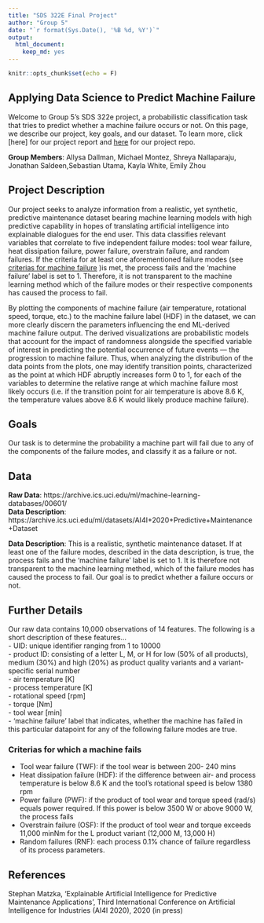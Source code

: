 ```yaml
---
title: "SDS 322E Final Project"
author: "Group 5"
date: "`r format(Sys.Date(), '%B %d, %Y')`"
output: 
  html_document:
    keep_md: yes
---
```


```r
knitr::opts_chunk$set(echo = F)
```

## Applying Data Science to Predict Machine Failure
Welcome to Group 5's SDS 322e project, a probabilistic classification task that tries to predict whether a machine failure occurs or not. On this page, we describe our project, key goals, and our dataset. To learn more, click [here] for our project report and [here](https://github.com/allysadallmann/Team-5-Group-Project) for our project repo.

**Group Members**: Allysa Dallman, Michael Montez, Shreya Nallaparaju, Jonathan Saldeen,Sebastian Utama,  Kayla White, Emily Zhou

## **Project Description**  
Our project seeks to analyze information from a realistic, yet synthetic, predictive maintenance dataset bearing machine learning models with high predictive capability in hopes of translating artificial intelligence into explainable dialogues for the end user. This data classifies relevant variables that correlate to five independent failure modes: tool wear failure, heat dissipation failure, power failure, overstrain failure, and random failures. If the criteria for at least one aforementioned failure modes (see [criterias for machine failure](#Criterias-for-which-a-machine-fails) )is met, the process fails and the 'machine failure' label is set to 1. Therefore, it is not transparent to the machine learning method which of the failure modes or their respective components has caused the process to fail.  

By plotting the components of machine failure (air temperature, rotational speed, torque, etc.) to the machine failure label (HDF) in the dataset, we can more clearly discern the parameters influencing the end ML-derived machine failure output. The derived visualizations are probabilistic models that account for the impact of randomness alongside the specified variable of interest in predicting the potential occurrence of future events — the progression to machine failure. Thus, when analyzing the distribution of the data points from the plots, one may identify transition points, characterized as the point at which HDF abruptly increases form 0 to 1, for each of the variables to determine the relative range at which machine failure most likely occurs (i.e. if the transition point for air temperature is above 8.6 K, the temperature values above 8.6 K would likely produce machine failure).  

## **Goals**  
Our task is to determine the probability a machine part will fail due to any of the components of the failure modes, and classify it as a failure or not.

## **Data**  
**Raw Data**: https://archive.ics.uci.edu/ml/machine-learning-databases/00601/  
**Data Description**: https://archive.ics.uci.edu/ml/datasets/AI4I+2020+Predictive+Maintenance+Dataset

**Data Description**: This is a realistic, synthetic maintenance dataset. If at least one of the failure modes, described in the data description, is true, the process fails and the 'machine failure' label is set to 1. It is therefore not transparent to the machine learning method, which of the failure modes has caused the process to fail. Our goal is to predict whether a failure occurs or not.

## Further Details  
Our raw data contains 10,000 observations of 14 features. The following is a short description of these features…  
- UID: unique identifier ranging from 1 to 10000  
- product ID: consisting of a letter L, M, or H for low (50% of all products), medium (30%) and high (20%) as product quality variants and a variant-specific serial number  
- air temperature [K]  
- process temperature [K]  
- rotational speed [rpm]  
- torque [Nm]  
- tool wear [min]  
- 'machine failure' label that indicates, whether the machine has failed in this particular datapoint for any of the following failure modes are true.  

### Criterias for which a machine fails  
- Tool wear failure (TWF):  if the tool wear is between 200- 240 mins  
- Heat dissipation failure (HDF): if the difference between air- and process temperature is below 8.6 K and the tool’s rotational speed is below 1380 rpm  
- Power failure (PWF): if the product of tool wear and torque speed (rad/s) equals power required. If this power is below 3500 W or above 9000 W, the process fails  
- Overstrain failure (OSF): If the product of tool wear and torque exceeds 11,000 minNm for the L product variant (12,000 M, 13,000 H)  
- Random failures (RNF):  each process 0.1% chance of failure regardless of its process parameters.  

 

## **References**  
Stephan Matzka, 'Explainable Artificial Intelligence for Predictive Maintenance Applications', Third International Conference on Artificial Intelligence for Industries (AI4I 2020), 2020 (in press)


